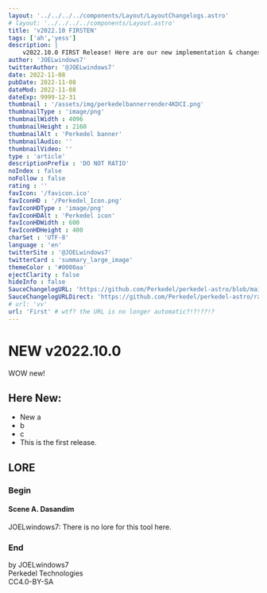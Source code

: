 ```yaml
---
layout: '../../../../components/Layout/LayoutChangelogs.astro'
# layout: '../../../../components/Layout.astro'
title: 'v2022.10 FIRSTEN'
tags: ['ah','yess']
description: |
    v2022.10.0 FIRST Release! Here are our new implementation & changes
author: 'JOELwindows7'
twitterAuthor: '@JOELwindows7'
date: 2022-11-08
pubDate: 2022-11-08
dateMod: 2022-11-08
dateExp: 9999-12-31
thumbnail : '/assets/img/perkedelbannerrender4KDCI.png'
thumbnailType : 'image/png'
thumbnailWidth : 4096
thumbnailHeight : 2160
thumbnailAlt : 'Perkedel banner'
thumbnailAudio: ''
thumbnailVideo: ''
type : 'article'
descriptionPrefix : 'DO NOT RATIO'
noIndex : false
noFollow : false
rating : ''
favIcon: '/favicon.ico'
favIconHD : '/Perkedel_Icon.png'
favIconHDType : 'image/png'
favIconHDAlt : 'Perkedel icon'
favIconHDWidth : 600
favIconHDHeight : 400
charSet : 'UTF-8'
language : 'en'
twitterSite : '@JOELwindows7'
twitterCard : 'summary_large_image' 
themeColor : '#0000aa'
ejectClarity : false
hideInfo : false
SauceChangelogURL: 'https://github.com/Perkedel/perkedel-astro/blob/main/src/pages/apps/shapeText/Changelogs/First.mdx'
SauceChangelogURLDirect: 'https://github.com/Perkedel/perkedel-astro/raw/main/src/pages/apps/shapeText/Changelogs/First.mdx'
# url: 'vv'
url: 'First' # wtf? the URL is no longer automatic?!?!??!?
---
```

# NEW v2022.10.0
WOW new!
## Here New:
- New a
- b
- c
- This is the first release.
## LORE
### Begin
#### Scene A. Dasandim
JOELwindows7: There is no lore for this tool here.
### End
by JOELwindows7  
Perkedel Technologies  
CC4.0-BY-SA